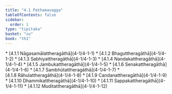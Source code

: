 ```yaml
---
title: "4.1 Paṭhamavagga"
tableOfContents: false
sidebar:
  order: 1
type: "tipitaka"
basket: "su"
book: "th1"
---
```



<DynamicBreadcrumb />



<TableOfContents book="th1" section="4.1">
* [4.1.1 Nāgasamālattheragāthā](4-1/4-1-1)
* [4.1.2 Bhaguttheragāthā](4-1/4-1-2)
* [4.1.3 Sabhiyattheragāthā](4-1/4-1-3)
* [4.1.4 Nandakattheragāthā](4-1/4-1-4)
* [4.1.5 Jambukattheragāthā](4-1/4-1-5)
* [4.1.6 Senakattheragāthā](4-1/4-1-6)
* [4.1.7 Sambhūtattheragāthā](4-1/4-1-7)
* [4.1.8 Rāhulattheragāthā](4-1/4-1-8)
* [4.1.9 Candanattheragāthā](4-1/4-1-9)
* [4.1.10 Dhammikattheragāthā](4-1/4-1-10)
* [4.1.11 Sappakattheragāthā](4-1/4-1-11)
* [4.1.12 Muditattheragāthā](4-1/4-1-12)
</TableOfContents>